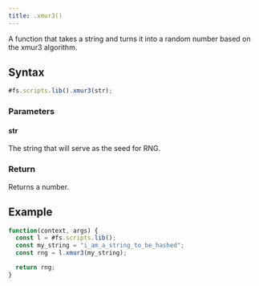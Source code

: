 ```yaml
---
title: .xmur3()
---
```


A function that takes a string and turns it into a random number based on the xmur3 algorithm.

## Syntax

```js
#fs.scripts.lib().xmur3(str);
```

### Parameters

#### str

The string that will serve as the seed for RNG.

### Return

Returns a number.

## Example

```js
function(context, args) {
  const l = #fs.scripts.lib();
  const my_string = "i_am_a_string_to_be_hashed";
  const rng = l.xmur3(my_string);

  return rng;
}
```
